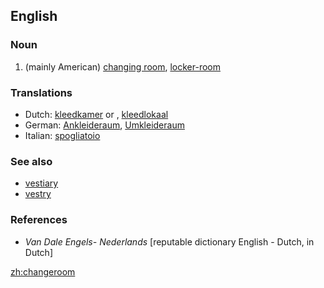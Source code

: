 ==English==

===Noun===
{{en-noun}}

# (mainly American) [[changing room]], [[locker-room]]

===Translations===
{{rfc-level|Translations at L3+ (AutoFormat would have corrected level of Translations)}}
* Dutch: [[kleedkamer]] {{f}} or {{m}}, [[kleedlokaal]] {{n}}
* German: [[Ankleideraum]], [[Umkleideraum]] {{m}}
* Italian: [[spogliatoio]] {{m}}

===See also===
* [[vestiary]]
* [[vestry]]

===References===
* ''Van Dale Engels- Nederlands'' [reputable dictionary English - Dutch, in Dutch]

[[zh:changeroom]]